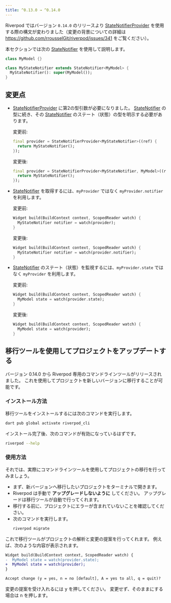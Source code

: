 ```yaml
---
title: ^0.13.0 → ^0.14.0
---
```


Riverpod ではバージョン `0.14.0` のリリースより [StateNotifierProvider]
を使用する際の構文が変わりました（変更の背景についての詳細は https://github.com/rrousselGit/riverpod/issues/341 をご覧ください）。

本セクションでは次の [StateNotifier] を使用して説明します。

```dart
class MyModel {}

class MyStateNotifier extends StateNotifier<MyModel> {
  MyStateNotifier(): super(MyModel());
}
```

## 変更点

- [StateNotifierProvider] に第2の型引数が必要になりました。
  [StateNotifier] の型に続き、その [StateNotifier] のステート（状態）の型を明示する必要があります。

  変更前:

  ```dart
  final provider = StateNotifierProvider<MyStateNotifier>((ref) {
    return MyStateNotifier();
  });
  ```

  変更後:

  ```dart
  final provider = StateNotifierProvider<MyStateNotifier, MyModel>((ref) {
    return MyStateNotifier();
  });
  ```

- [StateNotifier] を取得するには、`myProvider` ではなく `myProvider.notifier` を利用します。

  変更前:

  ```dart
  Widget build(BuildContext context, ScopedReader watch) {
    MyStateNotifier notifier = watch(provider);
  }
  ```

  変更後:

  ```dart
  Widget build(BuildContext context, ScopedReader watch) {
    MyStateNotifier notifier = watch(provider.notifier);
  }
  ```

- [StateNotifier] のステート（状態）を監視するには、`myProvider.state` ではなく `myProvider` を利用します。

  変更前:

  ```dart
  Widget build(BuildContext context, ScopedReader watch) {
    MyModel state = watch(provider.state);
  }
  ```

  変更後:

  ```dart
  Widget build(BuildContext context, ScopedReader watch) {
    MyModel state = watch(provider);
  }
  ```

## 移行ツールを使用してプロジェクトをアップデートする

バージョン 0.14.0 から Riverpod 専用のコマンドラインツールがリリースされました。
これを使用してプロジェクトを新しいバージョンに移行することが可能です。

### インストール方法

移行ツールをインストールするには次のコマンドを実行します。

```sh
dart pub global activate riverpod_cli
```

インストール完了後、次のコマンドが有効になっているはずです。

```sh
riverpod --help
```

### 使用方法

それでは、実際にコマンドラインツールを使用してプロジェクトの移行を行ってみましょう。

- まず、新バージョンへ移行したいプロジェクトをターミナルで開きます。
- Riverpod は手動で **アップグレードしないように** してください。
  アップグレードは移行ツールが自動で行ってくれます。
- 移行する前に、プロジェクトにエラーが含まれていないことを確認してください。
- 次のコマンドを実行します。
  ```sh
  riverpod migrate
  ```

これで移行ツールがプロジェクトの解析と変更の提案を行ってくれます。
例えば、次のような内容が表示されます。

```diff
Widget build(BuildContext context, ScopedReader watch) {
-  MyModel state = watch(provider.state);
+  MyModel state = watch(provider);
}

Accept change (y = yes, n = no [default], A = yes to all, q = quit)? 
```

変更の提案を受け入れるには <kbd>y</kbd> を押してください。
変更せず、そのままにする場合は <kbd>n</kbd> を押します。


[statenotifierprovider]: https://pub.dev/documentation/hooks_riverpod/3.0.0-dev.17/legacy/StateNotifierProvider-class.html
[statenotifier]: https://pub.dev/documentation/state_notifier/latest/state_notifier/StateNotifier-class.html
